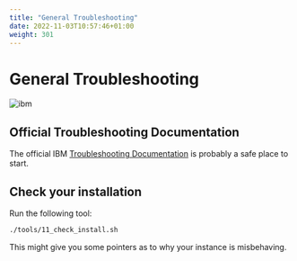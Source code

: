 ```yaml
---
title: "General Troubleshooting"
date: 2022-11-03T10:57:46+01:00
weight: 301
---
```


# General Troubleshooting

![ibm](/images/ibm/automation-welcome-tour.gif)


## Official Troubleshooting Documentation



The official IBM [Troubleshooting Documentation](https://www.ibm.com/docs/en/cloud-paks/cloud-pak-watson-aiops/3.5.0?topic=troubleshooting) is probably a safe place to start.



## Check your installation 

Run the following tool:

```bash
./tools/11_check_install.sh
```

This might give you some pointers as to why your instance is misbehaving.